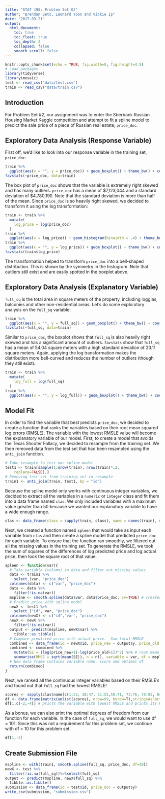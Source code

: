 ```yaml
---
title: "STAT 495: Problem Set 02"
author: "Brendan Seto, Leonard Yoon and Vickie Ip"
date: "2017-09-21"
output:
  html_document:
    toc: true
    toc_float: true
    toc_depth: 2
    collapsed: false
    smooth_scroll: false
---
```

```r
knitr::opts_chunk$set(echo = TRUE, fig.width=8, fig.height=4.5)
# Load packages
library(tidyverse)
library(mosaic)
test <- read_csv("data/test.csv")
train <- read_csv("data/train.csv")
```

## Introduction
For Problem Set #2, our assignment was to enter the Sberbank Russian Housing Market Kaggle competition and attempt to fit a spline model to predict the sale price of a piece of Russian real estate, `price_doc`. 

## Exploratory Data Analysis (Response Variable)
First off, we'd like to look into our response variable in the training set, `price_doc`:
```r
train %>% 
  ggplot(aes(x = "", y = price_doc)) + geom_boxplot() + theme_bw() + coord_flip() + labs(title = "Sale Price in Training Data", x = "", y = "Sale Price ($)")
favstats(~price_doc, data=train)
```
The box plot of `price_doc` shows that the variable is extremely right skewed and has many outliers. `price_doc` has a mean of \$7,123,044 and a standard deviation of \$4,780,190. Note that the standard deviation is more than half of the mean.
Since `price_doc` is so heavily right skewed, we decided to transform it using the log transformation:
```r
train <- train %>%
  mutate(
    log_price = log(price_doc)
  )
train %>% 
  ggplot(aes(x = log_price)) + geom_histogram(binwidth = .4) + theme_bw() + labs(title = "Log Sale Price in Training Data", x =  "Log Sale Price (Log $)")
train %>% 
  ggplot(aes(x = "", y = log_price)) + geom_boxplot() + theme_bw() + coord_flip() + labs(title = "Log Sale Price in Training Data", x = "", y = "Log Sale Price (Log $)")
favstats(train$log_price)
```
The transformation helped to transform `price_doc` into a bell-shaped distribution. This is shown by the symmetry in the histogram. Note that outliers still exist and are easily spotted in the boxplot above.

## Exploratory Data Analysis (Explanatory Variable)
`full_sq` is the total area in square meters of the property, including loggias, balconies and other non-residential areas. Let's do some exploratory analysis on the `full_sq` variable:
```r
train %>% 
  ggplot(aes(x = "", y = full_sq)) + geom_boxplot() + theme_bw() + coord_flip() + labs(title = "Property's Total Area from Training Data", x = "", y = "Total Area (square meters)")
favstats(~full_sq, data=train)
```
Similar to `price_doc`, the boxplot shows that `full_sq` is also heavily right skewed and has a significant amount of outliers.  `favstats` show that `full_sq` has a mean of 54.04 square meters with a high standard deviation of 23.11 square meters. Again, applying the log transformation makes the distribution more bell-curved and reduces the number of outliers (though they still exist).
```r
train <- train %>%
  mutate(
    log_full = log(full_sq)
  )
train %>% 
  ggplot(aes(x = "", y = log_full)) + geom_boxplot() + theme_bw() + coord_flip() + labs(title = "Property's Total Log Area from Training Data", x = "", y = "Log Total Area (log square meters)")
```

## Model Fit
In order to find the variable that best predicts `price_doc`, we decided to create a function that ranks the variables based on their root mean squared log errors (RMSLE). The variable with the lowest RMSLE value will become the explanatory variable of our model.
First, to create a model that avoids the Texas Shooter Fallacy, we decided to resample from the training set. We then removed data from the test set that had been resampled using the `anti_join` function.
```r
# Take resample to test our spline model
test1 <- train[sample(1:nrow(train), nrow(train)*.2,
    replace=FALSE),]
# Removing test set from training set in resample
train1 <- anti_join(train, test1, by = "id")
```
Because the spline model only works with continuous integer variables, we decided to extract all the variables in a `numeric` or `integer` class and fit them into a data frame named `clas`. We only included variables with a maximum value greater than 50 because we wanted our explanatory variable to have a wide enough range.
```r
clas <- data_frame(class = sapply(train, class), name = names(train), min = sapply(train, min, na.rm=TRUE), max = as.numeric(sapply(train, max, na.rm=TRUE))) %>% filter(class == "integer", name!="id", max>50)
```
Next, we created a function named `spleen` that would take as input each variable from `clas` and then create a spline model that predicted `price_doc` for each variable. To ensure that the function ran smoothly, we filtered out all the missing values in the training set.
To generate the RMSLE, we took the sum of squares of the differences of log predicted price and log actual price, then took the square root of that value.
```r
spleen <- function(var){
  # Take variable (column) in data and filter out missing values
  data <- train1 %>% 
    select_(var, "price_doc")
  colnames(data) <- c("var", "price_doc")
  data <- data %>% 
    filter(!is.na(var))
  mspline <- smooth.spline(data$var, data$price_doc, cv=TRUE) # creates spline model
  # Predict price with spline model
  newX <- test1 %>% 
    select_("id", var, "price_doc")
  colnames(newX) <- c("id","var", "price_doc")
  newX <- newX %>% 
    filter(!is.na(var))
  output <- predict(mspline, newX$var) %>% 
    tibble::as.tibble()
  # Compare predicted price with actual price.  Sum total RMSLE
  combined <- data_frame(id = newX$id, price_new = output$y, price_old = newX$price_doc)
  combined <- combined %>% 
    mutate(SE = (log(price_new+1)-log(price_old+1))^2) %>% # root mean squared log error
    summarise(RMSE = sqrt(mean(SE)), n = n(), variable = var, df = mspline$df)
  # New data frame contains variable name, score and optimal df
  return(combined)
}
```
Next, we ranked all the continuous integer variables based on their RMSLE's and found out that `full_sq` had the lowest RMSLE!
```r
scores <- sapply(clas$name[c(1:22, 38:47, 51:55,58:71, 73:76, 78:82, 84:122)], spleen)
df <- data.frame(matrix(unlist(scores), nrow=99, byrow=T),stringsAsFactors=FALSE) %>% arrange(X1)
df[1,c(-2,-4)] # prints the variable with lowest RMSLE and prints its RMSLE
```
As a bonus, we can also print the optimal degrees of freedom from our function for each variable. In the case of `full_sq`, we would want to use df = 101. Since this was not a requirement for this problem set, we continue with df = 10 for this problem set.
```r
df[1,-2]
```

## Create Submission File
```r
mspline <- with(train1, smooth.spline(full_sq, price_doc, df=10))
newX <- test %>%
  filter(!is.na(full_sq))%>%select(full_sq)
output <- predict(mspline, newX$full_sq) %>% 
  tibble::as.tibble()
submission <- data_frame(id = test$id, price_doc = output$y)
write_csv(submission, "submission.csv")
```